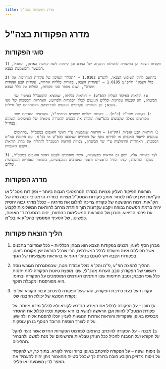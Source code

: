 ```yaml
---
title: מדרג הפקודות בצה"ל
---
```


# מדרג הפקודות בצה"ל

## סוגי הפקודות

	1) פקודות הצבא הן התשתית לפעולתו התקינה של הצבא והן קיימות לשם קביעת הארגון, המנהל, המשטר והמשמעת בצבא. 

	2) בהתאם לחוק השיפוט הצבאי, להפ"ע 1.0102 – "תהליך העדכון של פקודות המחייבות את כלל הצבא" ולהפ"ע 1.0105 – "פקודות הצבא, פקודות כלליות אחרות, פקודות קבע ופקודות שגרה", ישנם מספר סוגי פקודות, החלות על כלל הצבא: 
		
		א) הוראות הפיקוד העליון (הפ"ע) – הוראות כלליות, שמוציא הרמטכ"ל באישור שר הביטחון, והן קובעות עקרונות וכללים הנוגעים לכלל הפקודות ולפרושן; האחריות והסמכות של גופי הצבא; וכן הסדרים עקרוניים הנוגעים לזכויותיהם וחובותייהם של חיילים. 

		ב) פקודות מטכ"ל (פ"מ) – פקודות כלליות שמוציא הרמטכ"ל, שקובעים הסדרים יותר מפורטים מאלה שקבועים בהפ"עות ומהוות את הבסיס להסדרה נושאית של העיסוקים השונים בצה"ל. 

		ג) הוראות קבע אגפיות (הק"א) – הוראות שנקבעות ע"י ראשי האגפים במטכ"ל ,בתחומים שנוגעים לייעוד האגפים או לפירוט נוסף של הסדרים שנקבעו בהפ"ע או בפ"מ. עם חתימת עמ"ט הסמכות, האחריות והרגולציה ע"י שר הביטחון, צפויות הוראות המטכ"ל להחליף את מדרג הוראות הקבע האגפיות. 

	3) לצד פקודות אלה, ישנן גם הוראות מקצועיות, אשר מוסמכים לקבוע ראשי האגפים במטכ"ל, מפקדי הזרועות, קציני החיל הראשיים וראשי המערכים המקצועיים, בתחומי האחריות המקצועית שלהם. 

## מדרג הפקודות

הוראות הפיקוד העליון מצויות במדרג הנורמטיבי הגבוה ביותר – ופקודות מטכ"ל או הק"אות אינן יכולות לסתור אותן; פקודות המטכ"ל מצויות במדרג נורמטיבי גבוה מזה של הק"אות. 
רמת ההפשטה של פקודה צריכה להלום את מדרגה – ככלל מדרג גבוה יחסית יהיה ברמת הפשטה גבוהה ויקבע עקרונות תוך הותרת מרחב להוראות המשלימות לקבוע את פרטי הביצוע. תוכנן של ההוראות המשלימות בהתאם, יהיה במסגרת ד' האמות, כפשוטן, של הסעיף המסמיך בהפ"ע או בפ"מ. 

## הליך הוצאת פקודות

1) מבחן הסף לעיגון תכנים בפקודות הצבא הוא מבחן הכלליות – ככל שמדובר בתכנים אשר תכולתם אינה מיועדת לכלל המשרתים, הרי שככל הנראה אין מקומם בעיגון בפקודות הצבא ויש לעגנם בנהלי הגוף או בהוראות מקצועיות של הגוף. 

2) ההליך להפצת הפ"ע ,פ"מ והק"א כולל עבודת מטה, שבמסגרתה מגובש נוסח ראשוני של הפקודה; סבב הערות מטכ"לי, שבו מופצת טיוטת הפקודה להתייחסות כלל גופי הצבא; וסבב חתימות שבו חותמים הגורמים המוסמכים על הפקודה ובתומו היא מפורסמת ומקבלת תוקף. 

3) עקרון העל בעת כתיבת הפקודה, הוא שעל הפקודה להיכתב עבור הקורא ועל פי נקודת המוצא של יכולת ההבנה שלו: 

	א) תוכן – על הפקודה לכלול את המידע הנדרש לקורא ולא לכלול מידע מיותר. על פקודת המטכ"ל להוות אבן הראשה לנושא בו היא עוסקת וככזו לכלול את ההסדר מבסיסו באופן שפקודות והוראות אחרות הנוגעות לעניין יוכלו להפנות אליה ולהישען עליה לצורך הוספת הרובד הנוסף בו הן עוסקות. 

	ב) מבנה – על הפקודה להיכתב בהתאם לפורמט הפקודות החדש אשר נועד להקל על הקורא ועל המבנה להכיל ככל הניתן טבלאות ותרשימים על מנת לפשט ולהבהיר תהליכים. 

	ג) ניסוח ושפה – על הפקודה להיכתב באופן ברור ונהיר לקורא. בתוך כך, יש להקפיד על ניסוח מדוייק הקובע חובה ברורה כך שבכל סטייה מהאמור ניתן יהיה להעמיד את המפר לדין משמעתי או פלילי. 
	
